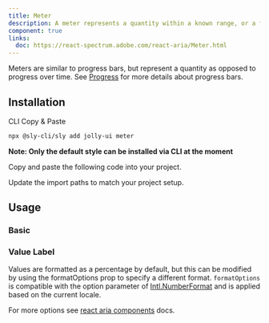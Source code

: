 ```yaml
---
title: Meter
description: A meter represents a quantity within a known range, or a fractional value.
component: true
links:
  doc: https://react-spectrum.adobe.com/react-aria/Meter.html
---
```


Meters are similar to progress bars, but represent a quantity as opposed to progress over time. See [Progress](../../../docs/components/progress) for more details about progress bars.

<ComponentPreview name="meter-demo" />

## Installation

<Tabs defaultValue="cli">

<TabsList>
  <TabsTrigger value="cli">CLI</TabsTrigger>
  <TabsTrigger value="manual">Copy & Paste</TabsTrigger>
</TabsList>

<TabsContent value="cli">

```bash
npx @sly-cli/sly add jolly-ui meter
```

**Note: Only the default style can be installed via CLI at the moment**

</TabsContent>

<TabsContent value="manual">

<Steps>

<Step>Copy and paste the following code into your project.</Step>

<ComponentSource name="meter" />

<Step>Update the import paths to match your project setup.</Step>

</Steps>

</TabsContent>

</Tabs>

## Usage

### Basic

<ComponentPreview name="meter-demo" />

### Value Label

Values are formatted as a percentage by default, but this can be modified by using the formatOptions prop to specify a different format.
`formatOptions` is compatible with the option parameter of [Intl.NumberFormat](https://developer.mozilla.org/en-US/docs/Web/JavaScript/Reference/Global_Objects/NumberFormat) and is applied based on the current locale.

For more options see [react aria components](https://react-spectrum.adobe.com/react-aria/ProgressBar.html#labeling) docs.

<ComponentPreview name="meter-value" />
